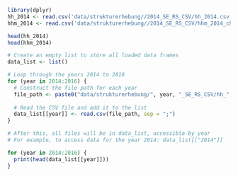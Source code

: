 ```r
library(dplyr)
hh_2014 <- read.csv('data/strukturerhebung//2014_SE_RS_CSV/hh_2014.csv', sep =';')
hhm_2014 <- read.csv('data/strukturerhebung//2014_SE_RS_CSV/hhm_2014_ch.csv', sep =';')

```

```r
head(hh_2014)
head(hhm_2014)
```
```r
# Create an empty list to store all loaded data frames
data_list <- list()

# Loop through the years 2014 to 2016
for (year in 2014:2016) {
  # Construct the file path for each year
  file_path <- paste0("data/strukturerhebung/", year, "_SE_RS_CSV/hh_", year, ".csv")
  
  # Read the CSV file and add it to the list
  data_list[[year]] <- read.csv(file_path, sep = ";")
}

# After this, all files will be in data_list, accessible by year
# For example, to access data for the year 2014: data_list[["2014"]]
```

```r
for (year in 2014:2016) {
  print(head(data_list[[year]]))
}
```
